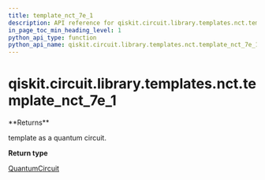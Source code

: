 ```yaml
---
title: template_nct_7e_1
description: API reference for qiskit.circuit.library.templates.nct.template_nct_7e_1
in_page_toc_min_heading_level: 1
python_api_type: function
python_api_name: qiskit.circuit.library.templates.nct.template_nct_7e_1
---
```


# qiskit.circuit.library.templates.nct.template\_nct\_7e\_1

<Function id="qiskit.circuit.library.templates.nct.template_nct_7e_1" isDedicatedPage={true} github="https://github.com/qiskit/qiskit/tree/stable/0.20/qiskit/circuit/library/templates/nct/template_nct_7e_1.py" signature="template_nct_7e_1()">
  **Returns**

  template as a quantum circuit.

  **Return type**

  [QuantumCircuit](qiskit.circuit.QuantumCircuit "qiskit.circuit.QuantumCircuit")
</Function>

